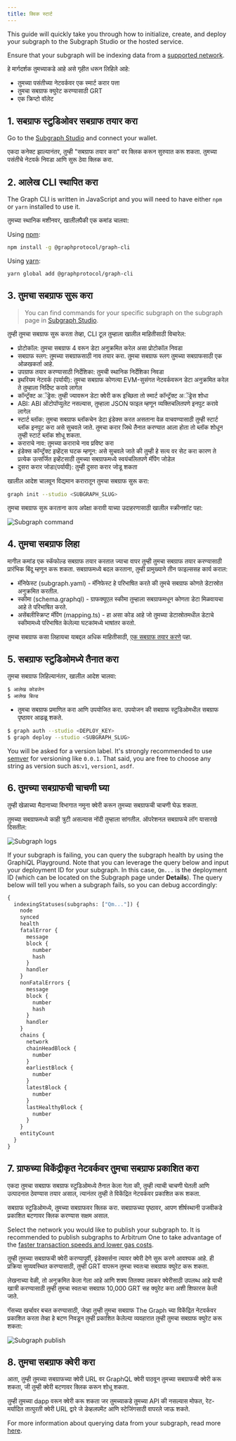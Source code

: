 ```yaml
---
title: क्विक स्टार्ट
---
```


This guide will quickly take you through how to initialize, create, and deploy your subgraph to the Subgraph Studio or the hosted service.

Ensure that your subgraph will be indexing data from a [supported network](/developing/supported-networks).

हे मार्गदर्शक तुमच्याकडे आहे असे गृहीत धरून लिहिले आहे:

- तुमच्या पसंतीच्या नेटवर्कवर एक स्मार्ट करार पत्ता
- तुमचा सबग्राफ क्युरेट करण्यासाठी GRT
- एक क्रिप्टो वॉलेट

## 1. सबग्राफ स्टुडिओवर सबग्राफ तयार करा

Go to the [Subgraph Studio](https://thegraph.com/studio/) and connect your wallet.

एकदा कनेक्ट झाल्यानंतर, तुम्ही "सबग्राफ तयार करा" वर क्लिक करून सुरुवात करू शकता. तुमच्या पसंतीचे नेटवर्क निवडा आणि सुरू ठेवा क्लिक करा.

## 2. आलेख CLI स्थापित करा

The Graph CLI is written in JavaScript and you will need to have either `npm` or `yarn` installed to use it.

तुमच्या स्थानिक मशीनवर, खालीलपैकी एक कमांड चालवा:

Using [npm](https://www.npmjs.com/):

```sh
npm install -g @graphprotocol/graph-cli
```

Using [yarn](https://yarnpkg.com/):

```sh
yarn global add @graphprotocol/graph-cli
```

## 3. तुमचा सबग्राफ सुरू करा

> You can find commands for your specific subgraph on the subgraph page in [Subgraph Studio](https://thegraph.com/studio/).

तुम्ही तुमचा सबग्राफ सुरू करता तेव्हा, CLI टूल तुम्हाला खालील माहितीसाठी विचारेल:

- प्रोटोकॉल: तुमचा सबग्राफ 4 वरून डेटा अनुक्रमित करेल असा प्रोटोकॉल निवडा
- सबग्राफ स्लग: तुमच्या सबग्राफसाठी नाव तयार करा. तुमचा सबग्राफ स्लग तुमच्या सबग्राफसाठी एक ओळखकर्ता आहे.
- उपग्राफ तयार करण्यासाठी निर्देशिका: तुमची स्थानिक निर्देशिका निवडा
- इथरियम नेटवर्क (पर्यायी): तुमचा सबग्राफ कोणत्या EVM-सुसंगत नेटवर्कवरून डेटा अनुक्रमित करेल ते तुम्हाला निर्दिष्ट करावे लागेल
- कॉन्ट्रॅक्ट अॅड्रेस: ​​तुम्ही ज्यावरून डेटा क्वेरी करू इच्छिता तो स्मार्ट कॉन्ट्रॅक्ट अॅड्रेस शोधा
- ABI: ABI ऑटोपॉप्युलेट नसल्यास, तुम्हाला JSON फाइल म्हणून व्यक्तिचलितपणे इनपुट करावे लागेल
- स्टार्ट ब्लॉक: तुमचा सबग्राफ ब्लॉकचेन डेटा इंडेक्स करत असताना वेळ वाचवण्यासाठी तुम्ही स्टार्ट ब्लॉक इनपुट करा असे सुचवले जाते. तुमचा करार जिथे तैनात करण्यात आला होता तो ब्लॉक शोधून तुम्ही स्टार्ट ब्लॉक शोधू शकता.
- कराराचे नाव: तुमच्या कराराचे नाव प्रविष्ट करा
- इंडेक्स कॉन्ट्रॅक्ट इव्हेंट्स घटक म्हणून: असे सुचवले जाते की तुम्ही हे सत्य वर सेट करा कारण ते प्रत्येक उत्सर्जित इव्हेंटसाठी तुमच्या सबग्राफमध्ये स्वयंचलितपणे मॅपिंग जोडेल
- दुसरा करार जोडा(पर्यायी): तुम्ही दुसरा करार जोडू शकता

खालील आदेश चालवून विद्यमान करारातून तुमचा सबग्राफ सुरू करा:

```sh
graph init --studio <SUBGRAPH_SLUG>
```

तुमचा सबग्राफ सुरू करताना काय अपेक्षा करावी याच्या उदाहरणासाठी खालील स्क्रीनशॉट पहा:

![Subgraph command](/img/subgraph-init-example.png)

## 4. तुमचा सबग्राफ लिहा

मागील कमांड एक स्कॅफोल्ड सबग्राफ तयार करतात ज्याचा वापर तुम्ही तुमचा सबग्राफ तयार करण्यासाठी प्रारंभिक बिंदू म्हणून करू शकता. सबग्राफमध्ये बदल करताना, तुम्ही प्रामुख्याने तीन फाइल्ससह कार्य कराल:

- मॅनिफेस्ट (subgraph.yaml) - मॅनिफेस्ट हे परिभाषित करते की तुमचे सबग्राफ कोणते डेटास्रोत अनुक्रमित करतील.
- स्कीमा (schema.graphql) - ग्राफक्यूएल स्कीमा तुम्हाला सबग्राफमधून कोणता डेटा मिळवायचा आहे ते परिभाषित करते.
- असेंबलीस्क्रिप्ट मॅपिंग (mapping.ts) - हा असा कोड आहे जो तुमच्या डेटास्रोतमधील डेटाचे स्कीमामध्ये परिभाषित केलेल्या घटकांमध्ये भाषांतर करतो.

तुमचा सबग्राफ कसा लिहायचा याबद्दल अधिक माहितीसाठी, [एक सबग्राफ तयार करणे](/developing/creating-a-subgraph) पहा.

## 5. सबग्राफ स्टुडिओमध्ये तैनात करा

तुमचा सबग्राफ लिहिल्यानंतर, खालील आदेश चालवा:

```sh
$ आलेख कोडजेन
$ आलेख बिल्ड
```

- तुमचा सबग्राफ प्रमाणित करा आणि उपयोजित करा. उपयोजन की सबग्राफ स्टुडिओमधील सबग्राफ पृष्ठावर आढळू शकते.

```sh
$ graph auth --studio <DEPLOY_KEY>
$ graph deploy --studio <SUBGRAPH_SLUG>
```

You will be asked for a version label. It's strongly recommended to use [semver](https://semver.org/) for versioning like `0.0.1`. That said, you are free to choose any string as version such as:`v1`, `version1`, `asdf`.

## 6. तुमच्या सबग्राफची चाचणी घ्या

तुम्ही खेळाच्या मैदानाच्या विभागात नमुना क्वेरी करून तुमच्या सबग्राफची चाचणी घेऊ शकता.

तुमच्या सबग्राफमध्ये काही त्रुटी असल्यास नोंदी तुम्हाला सांगतील. ऑपरेशनल सबग्राफचे लॉग यासारखे दिसतील:

![Subgraph logs](/img/subgraph-logs-image.png)

If your subgraph is failing, you can query the subgraph health by using the GraphiQL Playground. Note that you can leverage the query below and input your deployment ID for your subgraph. In this case, `Qm...` is the deployment ID (which can be located on the Subgraph page under **Details**). The query below will tell you when a subgraph fails, so you can debug accordingly:

```graphql
{
  indexingStatuses(subgraphs: ["Qm..."]) {
    node
    synced
    health
    fatalError {
      message
      block {
        number
        hash
      }
      handler
    }
    nonFatalErrors {
      message
      block {
        number
        hash
      }
      handler
    }
    chains {
      network
      chainHeadBlock {
        number
      }
      earliestBlock {
        number
      }
      latestBlock {
        number
      }
      lastHealthyBlock {
        number
      }
    }
    entityCount
  }
}
```

## 7. ग्राफच्या विकेंद्रीकृत नेटवर्कवर तुमचा सबग्राफ प्रकाशित करा

एकदा तुमचा सबग्राफ सबग्राफ स्टुडिओमध्ये तैनात केला गेला की, तुम्ही त्याची चाचणी घेतली आणि उत्पादनात ठेवण्यास तयार असाल, त्यानंतर तुम्ही ते विकेंद्रित नेटवर्कवर प्रकाशित करू शकता.

सबग्राफ स्टुडिओमध्ये, तुमच्या सबग्राफवर क्लिक करा. सबग्राफच्या पृष्ठावर, आपण शीर्षस्थानी उजवीकडे प्रकाशित बटणावर क्लिक करण्यास सक्षम असाल.

Select the network you would like to publish your subgraph to. It is recommended to publish subgraphs to Arbitrum One to take advantage of the [faster transaction speeds and lower gas costs](/arbitrum/arbitrum-faq).

तुम्‍ही तुमच्‍या सबग्राफची क्‍वेरी करण्‍यापूर्वी, इंडेक्सर्सना त्यावर क्‍वेरी देणे सुरू करणे आवश्‍यक आहे. ही प्रक्रिया सुव्यवस्थित करण्यासाठी, तुम्ही GRT वापरून तुमचा स्वतःचा सबग्राफ क्युरेट करू शकता.

लेखनाच्या वेळी, तो अनुक्रमित केला गेला आहे आणि शक्य तितक्या लवकर क्वेरीसाठी उपलब्ध आहे याची खात्री करण्यासाठी तुम्ही तुमचा स्वतःचा सबग्राफ 10,000 GRT सह क्युरेट करा अशी शिफारस केली जाते.

गॅसच्या खर्चावर बचत करण्यासाठी, जेव्हा तुम्ही तुमचा सबग्राफ The Graph च्या विकेंद्रित नेटवर्कवर प्रकाशित करता तेव्हा हे बटण निवडून तुम्ही प्रकाशित केलेल्या व्यवहारात तुम्ही तुमचा सबग्राफ क्युरेट करू शकता:

![Subgraph publish](/img/publish-and-signal-tx.png)

## 8. तुमचा सबग्राफ क्वेरी करा

आता, तुम्ही तुमच्या सबग्राफच्या क्वेरी URL वर GraphQL क्वेरी पाठवून तुमच्या सबग्राफची क्वेरी करू शकता, जी तुम्ही क्वेरी बटणावर क्लिक करून शोधू शकता.

तुम्‍ही तुमच्‍या dapp वरून क्‍वेरी करू शकता जर तुमच्‍याकडे तुमच्‍या API की नसल्‍यास मोफत, रेट-मर्यादित तात्पुरती क्‍वेरी URL द्वारे जे डेव्हलपमेंट आणि स्‍टेजिंगसाठी वापरले जाऊ शकते.

For more information about querying data from your subgraph, read more [here](/querying/querying-the-graph/).
